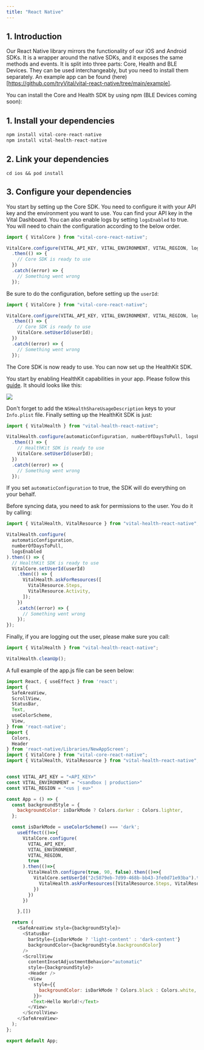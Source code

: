```yaml
---
title: "React Native"
---
```


## 1. Introduction

Our React Native library mirrors the functionality of our iOS and Android SDKs. It is a wrapper around the native SDKs, and it exposes the same methods and events.
It is split into three parts: Core, Health and BLE Devices. They can be used interchangeably, but you need to install them separately.
An example app can be found (here)[https://github.com/tryVital/vital-react-native/tree/main/example].

You can install the Core and Health SDK by using npm (BLE Devices coming soon):

## 1. Install your dependencies

```js
npm install vital-core-react-native
npm install vital-health-react-native
```

## 2. Link your dependencies

```
cd ios && pod install
```

## 3. Configure your dependencies

You start by setting up the Core SDK. You need to configure it with your API key and the environment you want to use. You can find your API key in the Vital Dashboard. You can also enable logs by setting `logsEnabled` to true.
You will need to chain the configuration according to the below order.

```js
import { VitalCore } from "vital-core-react-native";

VitalCore.configure(VITAL_API_KEY, VITAL_ENVIRONMENT, VITAL_REGION, logsEnabled)
  .then(() => {
    // Core SDK is ready to use
  })
  .catch((error) => {
    // Something went wrong
  });
```

Be sure to do the configuration, before setting up the `userId`:

```js
import { VitalCore } from "vital-core-react-native";

VitalCore.configure(VITAL_API_KEY, VITAL_ENVIRONMENT, VITAL_REGION, logsEnabled)
  .then(() => {
    // Core SDK is ready to use
    VitalCore.setUserId(userId);
  })
  .catch((error) => {
    // Something went wrong
  });
```

The Core SDK is now ready to use. You can now set up the HealthKit SDK.

You start by enabling HealthKit capabilities in your app. Please follow this [guide](https://developer.apple.com/documentation/healthkit/setting_up_healthkit). It should looks like this:

<img src="/img/iOS/health_kit_permission.png" />

Don't forget to add the `NSHealthShareUsageDescription` keys to your `Info.plist` file. Finally setting up the HealthKit SDK is just:

```js
import { VitalHealth } from "vital-health-react-native";

VitalHealth.configure(automaticConfiguration, numberOfDaysToPull, logsEnabled)
  .then(() => {
    // HealthKit SDK is ready to use
    VitalCore.setUserId(userId);
  })
  .catch((error) => {
    // Something went wrong
  });

```

If you set `automaticConfiguration` to true, the SDK will do everything on your behalf.

Before syncing data, you need to ask for permissions to the user. You do it by calling:

```js
import { VitalHealth, VitalResource } from "vital-health-react-native";

VitalHealth.configure(
  automaticConfiguration,
  numberOfDaysToPull,
  logsEnabled
).then(() => {
  // HealthKit SDK is ready to use
  VitalCore.setUserId(userId)
    .then(() => {
      VitalHealth.askForResources([
        VitalResource.Steps,
        VitalResource.Activity,
      ]);
    })
    .catch((error) => {
      // Something went wrong
    });
});
```

Finally, if you are logging out the user, please make sure you call:

```js
import { VitalHealth } from "vital-health-react-native";

VitalHealth.cleanUp();
```


A full example of the app.js file can be seen below:

```js
import React, { useEffect } from 'react';
import {
  SafeAreaView,
  ScrollView,
  StatusBar,
  Text,
  useColorScheme,
  View,
} from 'react-native';
import {
  Colors,
  Header
} from 'react-native/Libraries/NewAppScreen';
import { VitalCore } from "vital-core-react-native";
import { VitalHealth, VitalResource } from "vital-health-react-native";


const VITAL_API_KEY = "<API_KEY>"
const VITAL_ENVIRONMENT = "<sandbox | production>"
const VITAL_REGION = "<us | eu>"

const App = () => {
  const backgroundStyle = {
    backgroundColor: isDarkMode ? Colors.darker : Colors.lighter,
  };

  const isDarkMode = useColorScheme() === 'dark';
    useEffect(()=>{
      VitalCore.configure(
        VITAL_API_KEY,
        VITAL_ENVIRONMENT,
        VITAL_REGION,
        true
      ).then(()=>{
        VitalHealth.configure(true, 90, false).then(()=>{
          VitalCore.setUserId("2c5879eb-7d99-468b-bb43-3fe0d71e93ba").then(()=> {
            VitalHealth.askForResources([VitalResource.Steps, VitalResource.Activity]);
          })
        })
      })

    },[])

  return (
    <SafeAreaView style={backgroundStyle}>
      <StatusBar
        barStyle={isDarkMode ? 'light-content' : 'dark-content'}
        backgroundColor={backgroundStyle.backgroundColor}
      />
      <ScrollView
        contentInsetAdjustmentBehavior="automatic"
        style={backgroundStyle}>
        <Header />
        <View
          style={{
            backgroundColor: isDarkMode ? Colors.black : Colors.white,
          }}>
         <Text>Hello World!</Text>
        </View>
      </ScrollView>
    </SafeAreaView>
  );
};

export default App;

```
